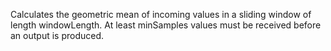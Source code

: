 Calculates the geometric mean of incoming values in a sliding window of length <span class="highlight">windowLength</span>. At least minSamples values must be received before an output is produced.